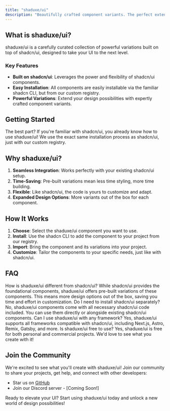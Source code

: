 ```yaml
---
title: "shaduxe/ui"
description: "Beautifully crafted component variants. The perfect extension to your shadcn/ui components."
---
```


## What is shaduxe/ui?

shaduxe/ui is a carefully curated collection of powerful variations built on top of shadcn/ui, designed to take your UI to the next level.

### Key Features

- **Built on shadcn/ui**: Leverages the power and flexibility of shadcn/ui components.
- **Easy Installation**: All components are easily installable via the familiar shadcn CLI, but from our custom registry.
- **Powerful Variations**: Extend your design possibilities with expertly crafted component variants.

## Getting Started

The best part? If you're familiar with shadcn/ui, you already know how to use shaduxe/ui! We use the exact same installation process as shadcn/ui, just with our custom registry.

## Why shaduxe/ui?

1. **Seamless Integration**: Works perfectly with your existing shadcn/ui setup.
2. **Time-Saving**: Pre-built variations mean less time styling, more time building.
3. **Flexible**: Like shadcn/ui, the code is yours to customize and adapt.
4. **Expanded Design Options**: More variants out of the box for each component.

## How It Works

1. **Choose**: Select the shaduxe/ui component you want to use.
2. **Install**: Use the shadcn CLI to add the component to your project from our registry.
3. **Import**: Bring the component and its variations into your project.
4. **Customize**: Tailor the components to your specific needs, just like with shadcn/ui.

## FAQ

<Accordion type="multiple">

<AccordionItem value="faq-1">
  <AccordionTrigger>
    How is shaduxe/ui different from shadcn/ui?
  </AccordionTrigger>
  <AccordionContent>
    While shadcn/ui provides the foundational components, shaduxe/ui offers pre-built variations of these components. This means more design options out of the box, saving you time and effort in customization.
  </AccordionContent>
</AccordionItem>

<AccordionItem value="faq-2">
  <AccordionTrigger>
    Do I need to install shadcn/ui separately?
  </AccordionTrigger>
  <AccordionContent>
    No, shaduxe/ui components come with all necessary shadcn/ui code included. You can use them directly or alongside existing shadcn/ui components.
  </AccordionContent>
</AccordionItem>

<AccordionItem value="faq-3">
  <AccordionTrigger>
    Can I use shaduxe/ui with any framework?
  </AccordionTrigger>
  <AccordionContent>
    Yes, shaduxe/ui supports all frameworks compatible with shadcn/ui, including Next.js, Astro, Remix, Gatsby, and more.
  </AccordionContent>
</AccordionItem>

<AccordionItem value="faq-4">
  <AccordionTrigger>
    Is shaduxe/ui free to use?
  </AccordionTrigger>
  <AccordionContent>
    Yes, shaduxe/ui is free for both personal and commercial projects. We'd love to see what you create with it!
  </AccordionContent>
</AccordionItem>

</Accordion>

## Join the Community

We're excited to see what you'll create with shaduxe/ui! Join our community to share your projects, get help, and connect with other developers:

- Star us on [GitHub](https://github.com/BankkRoll/shaduxe-ui) 
- Join our Discord server - [Coming Soon!]

Ready to elevate your UI? Start using shaduxe/ui today and unlock a new world of design possibilities!

